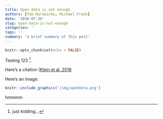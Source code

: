 ```yaml
---
title: Open data is not enough
authors: [Tom Hardwicke, Michael Frank]
date: '2018-07-30'
slug: open-data-is-not-enough
categories: ''
tags: ''
summary: 'a brief summary of this post'
---
```


```r
knitr::opts_chunk$set(echo = FALSE)
```

Testing 123 [^footnote1].

Here's a citation ([Klein et al. 2018](http://doi.org/10.1525/collabra.158)


Here's an image:

```r
knitr::include_graphics('/img/openData.png')
```

hmmmm

[^footnote1]: just kidding...


